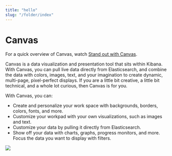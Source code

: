 ```yaml
---
title: "hello"
slug: "/folder/index"
---
```


# Canvas

For a quick overview of Canvas, watch [Stand out with Canvas](https://www.youtube.com/watch?v=ZqvF_5-1xjQ).

Canvas is a data visualization and presentation tool that sits within Kibana. With Canvas, you can pull live data directly from Elasticsearch, and combine the data with colors, images, text, and your imagination to create dynamic, multi-page, pixel-perfect displays. If you are a little bit creative, a little bit technical, and a whole lot curious, then Canvas is for you.

With Canvas, you can:

* Create and personalize your work space with backgrounds, borders, colors, fonts, and more.
* Customize your workpad with your own visualizations, such as images and text.
* Customize your data by pulling it directly from Elasticsearch.
* Show off your data with charts, graphs, progress monitors, and more. Focus the data you want to display with filters.

![](https://www.elastic.co/guide/en/kibana/current/images/canvas-gs-example.png)
